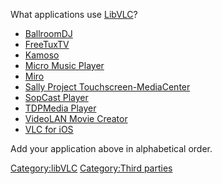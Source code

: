{{Lowercase}}
What applications use [[LibVLC]]?

* [http://ballroomdj.org/ BallroomDJ]
* [http://code.google.com/p/freetuxtv/ FreeTuxTV]
* [http://www.kde-apps.org/content/show.php?content=111750 Kamoso]
* [http://www.open-source-projects.net/Micro_Music_Player/Micro_Music_Player_presentation.html Micro Music Player]
* [http://www.getmiro.com/ Miro]
* [http://www.sally-project.org/ Sally Project Touchscreen-MediaCenter]
* [http://code.google.com/p/sopcast-player SopCast Player]
* [http://tdpmedia.tdpe.co.uk/ TDPMedia Player]
* [http://vlmc.org/ VideoLAN Movie Creator]
* [https://code.videolan.org/videolan/vlc-ios VLC for iOS]

Add your application above in alphabetical order.

[[Category:libVLC]]
[[Category:Third parties]]